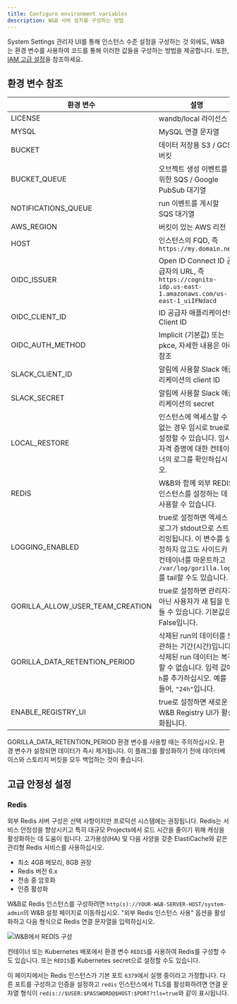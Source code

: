 ```yaml
---
title: Configure environment variables
description: W&B 서버 설치를 구성하는 방법
---
```


System Settings 관리자 UI를 통해 인스턴스 수준 설정을 구성하는 것 외에도, W&B는 환경 변수를 사용하여 코드를 통해 이러한 값들을 구성하는 방법을 제공합니다. 또한, [IAM 고급 설정](/ko/platform/hosting/iam/advanced_env_vars/)을 참조하세요.

## 환경 변수 참조

| 환경 변수                      | 설명                                                                                                                                                                                       |
| ---------------------------------- | ------------------------------------------------------------------------------------------------------------------------------------------------------------------------------------------ |
| LICENSE                          | wandb/local 라이선스                                                                                                                                                                      |
| MYSQL                            | MySQL 연결 문자열                                                                                                                                                                         |
| BUCKET                           | 데이터 저장용 S3 / GCS 버킷                                                                                                                                                               |
| BUCKET_QUEUE                     | 오브젝트 생성 이벤트를 위한 SQS / Google PubSub 대기열                                                                                                                                    |
| NOTIFICATIONS_QUEUE              | run 이벤트를 게시할 SQS 대기열                                                                                                                                                            |
| AWS_REGION                       | 버킷이 있는 AWS 리전                                                                                                                                                                      |
| HOST                             | 인스턴스의 FQD, 즉 `https://my.domain.net`                                                                                                                                         |
| OIDC_ISSUER                      | Open ID Connect ID 공급자의 URL, 즉 `https://cognito-idp.us-east-1.amazonaws.com/us-east-1_uiIFNdacd`                                                                       |
| OIDC_CLIENT_ID                   | ID 공급자 애플리케이션의 Client ID                                                                                                                                                          |
| OIDC_AUTH_METHOD                 | Implicit (기본값) 또는 pkce, 자세한 내용은 아래 참조                                                                                                                                        |
| SLACK_CLIENT_ID                  | 알림에 사용할 Slack 애플리케이션의 client ID                                                                                                                                               |
| SLACK_SECRET                     | 알림에 사용할 Slack 애플리케이션의 secret                                                                                                                                                  |
| LOCAL_RESTORE                    | 인스턴스에 엑세스할 수 없는 경우 임시로 true로 설정할 수 있습니다. 임시 자격 증명에 대한 컨테이너의 로그를 확인하십시오.                                                                                                |
| REDIS                            | W&B와 함께 외부 REDIS 인스턴스를 설정하는 데 사용할 수 있습니다.                                                                                                                             |
| LOGGING_ENABLED                  | true로 설정하면 엑세스 로그가 stdout으로 스트리밍됩니다. 이 변수를 설정하지 않고도 사이드카 컨테이너를 마운트하고 `/var/log/gorilla.log`를 tail할 수도 있습니다.                                                               |
| GORILLA_ALLOW_USER_TEAM_CREATION | true로 설정하면 관리자가 아닌 사용자가 새 팀을 만들 수 있습니다. 기본값은 False입니다.                                                                                                           |
| GORILLA_DATA_RETENTION_PERIOD | 삭제된 run의 데이터를 보관하는 기간(시간)입니다. 삭제된 run 데이터는 복구할 수 없습니다. 입력 값에 `h`를 추가하십시오. 예를 들어, `"24h"`입니다. |
| ENABLE_REGISTRY_UI               | true로 설정하면 새로운 W&B Registry UI가 활성화됩니다.                                                                                                                                       |

<Note>
GORILLA_DATA_RETENTION_PERIOD 환경 변수를 사용할 때는 주의하십시오. 환경 변수가 설정되면 데이터가 즉시 제거됩니다. 이 플래그를 활성화하기 전에 데이터베이스와 스토리지 버킷을 모두 백업하는 것이 좋습니다.
</Note>

## 고급 안정성 설정

### Redis

외부 Redis 서버 구성은 선택 사항이지만 프로덕션 시스템에는 권장됩니다. Redis는 서비스 안정성을 향상시키고 특히 대규모 Projects에서 로드 시간을 줄이기 위해 캐싱을 활성화하는 데 도움이 됩니다. 고가용성(HA) 및 다음 사양을 갖춘 ElastiCache와 같은 관리형 Redis 서비스를 사용하십시오.

- 최소 4GB 메모리, 8GB 권장
- Redis 버전 6.x
- 전송 중 암호화
- 인증 활성화

W&B로 Redis 인스턴스를 구성하려면 `http(s)://YOUR-W&B-SERVER-HOST/system-admin`의 W&B 설정 페이지로 이동하십시오. "외부 Redis 인스턴스 사용" 옵션을 활성화하고 다음 형식으로 Redis 연결 문자열을 입력하십시오.

<Frame>
    <img src="/images/hosting/configure_redis.png" alt="W&B에서 REDIS 구성"  />
</Frame>

컨테이너 또는 Kubernetes 배포에서 환경 변수 `REDIS`를 사용하여 Redis를 구성할 수도 있습니다. 또는 `REDIS`를 Kubernetes secret으로 설정할 수도 있습니다.

이 페이지에서는 Redis 인스턴스가 기본 포트 `6379`에서 실행 중이라고 가정합니다. 다른 포트를 구성하고 인증을 설정하고 `redis` 인스턴스에서 TLS를 활성화하려면 연결 문자열 형식이 `redis://$USER:$PASSWORD@$HOST:$PORT?tls=true`와 같이 표시됩니다.
